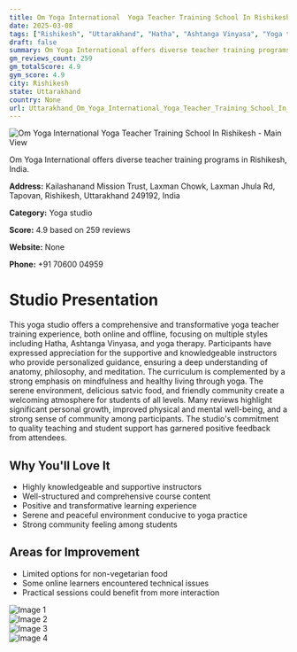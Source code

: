 ```yaml
---
title: Om Yoga International  Yoga Teacher Training School In Rishikesh
date: 2025-03-08
tags: ["Rishikesh", "Uttarakhand", "Hatha", "Ashtanga Vinyasa", "Yoga therapy", "Supportive environment", "Comprehensive curriculum", "Rishikesh"]  
draft: false
summary: Om Yoga International offers diverse teacher training programs in Rishikesh, India.
gm_reviews_count: 259
gm_totalScore: 4.9
gym_score: 4.9
city: Rishikesh
state: Uttarakhand
country: None
url: Uttarakhand_Om_Yoga_International_Yoga_Teacher_Training_School_In_Rishikesh
---
```


<div className="aspect-[16/9] relative my-8">
  <img 
    src="https://lh5.googleusercontent.com/p/AF1QipNRTMMIMjUyt09eEHVHHDV4EnZlZqobG5Yr-CJr=w1920-h1080-k-no"
    alt="Om Yoga International  Yoga Teacher Training School In Rishikesh - Main View"
    className="object-cover absolute inset-0 w-full h-full rounded-lg"
  />
</div>

Om Yoga International offers diverse teacher training programs in Rishikesh, India.

**Address:** Kailashanand Mission Trust, Laxman Chowk, Laxman Jhula Rd, Tapovan, Rishikesh, Uttarakhand 249192, India

**Category:** Yoga studio

**Score:** 4.9 based on 259 reviews

**Website:** None

**Phone:** +91 70600 04959

# Studio Presentation

This yoga studio offers a comprehensive and transformative yoga teacher training experience, both online and offline, focusing on multiple styles including Hatha, Ashtanga Vinyasa, and yoga therapy. Participants have expressed appreciation for the supportive and knowledgeable instructors who provide personalized guidance, ensuring a deep understanding of anatomy, philosophy, and meditation. The curriculum is complemented by a strong emphasis on mindfulness and healthy living through yoga. The serene environment, delicious satvic food, and friendly community create a welcoming atmosphere for students of all levels. Many reviews highlight significant personal growth, improved physical and mental well-being, and a strong sense of community among participants. The studio's commitment to quality teaching and student support has garnered positive feedback from attendees.

## Why You'll Love It

- Highly knowledgeable and supportive instructors
- Well-structured and comprehensive course content
- Positive and transformative learning experience
- Serene and peaceful environment conducive to yoga practice
- Strong community feeling among students

## Areas for Improvement

- Limited options for non-vegetarian food
- Some online learners encountered technical issues
- Practical sessions could benefit from more interaction

<div className="grid grid-cols-1 xl:grid-cols-2 gap-4 my-8">
<div className="aspect-[4/3] relative"><img src="https://lh3.googleusercontent.com/p/AF1QipPrajCHyWxL9gaaQgUAtK77FT9zWBooSs1q4KQQ=w1920-h1080-k-no" alt="Image 1" className="object-cover absolute inset-0 w-full h-full rounded-lg" /></div>
<div className="aspect-[4/3] relative"><img src="https://lh5.googleusercontent.com/p/AF1QipPtzg5B027bvij4WtwHeGYObLhMDNLt3FRfLCuz=w1920-h1080-k-no" alt="Image 2" className="object-cover absolute inset-0 w-full h-full rounded-lg" /></div>
<div className="aspect-[4/3] relative"><img src="https://lh3.googleusercontent.com/p/AF1QipOkP0Xzp4TvsGuDrteZZNPbBVoSJSL2s8ouluzi=w1920-h1080-k-no" alt="Image 3" className="object-cover absolute inset-0 w-full h-full rounded-lg" /></div>
<div className="aspect-[4/3] relative"><img src="https://lh5.googleusercontent.com/p/AF1QipNDRNUAgpM5yp41r8dk8RyOJl1eVyW7tCuNw1D4=w1920-h1080-k-no" alt="Image 4" className="object-cover absolute inset-0 w-full h-full rounded-lg" /></div>
</div>